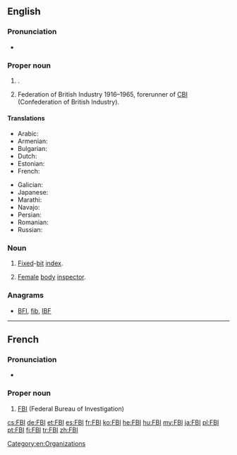 ==English==

===Pronunciation===
* {{IPA|/ˈɛf.biː.aɪ/}}

===Proper noun===
{{en-proper noun}}

# {{context|US|lang=en}} {{w|Federal Bureau of Investigation}}.
# {{context|British|lang=en}} Federation of British Industry 1916–1965, forerunner of [[CBI]] (Confederation of British Industry).

====Translations====
{{trans-top|Federal Bureau of Investigation}}
* Arabic: {{t|ar|إف بي أي|m|tr=ʾef bī ʾay}}
* Armenian: {{t|hy|ՀԴԲ|tr=HDB|sc=Armn}}
* Bulgarian: {{t|bg|ФБР|n}}
* Dutch: {{t|nl|FBI|m}}
* Estonian: {{t|et|Föderaalne Juurdlusbüroo}}
* French: {{t+|fr|FBI|m}}
{{trans-mid}}
* Galician: {{t|gl|FBI|m}}
* Japanese: {{t|ja|エフ・ビー・アイ|tr=efu-bī-ai}}
* Marathi: {{t|mr|एफ्.बी.आय्.|tr=ef.bī.āy.|sc=Deva}}
* Navajo: {{t|nv|Wááshindoon bisiláo nidaʼałkaahígíí}}
* Persian: {{t|fa|اف‌بی‌آی|tr=ef-bi-ây|sc=fa-Arab}}
* Romanian: {{t|ro|FBI}}
* Russian: {{t+|ru|ФБР|n|tr=fɛ-bɛ-ér}} {{qualifier|traditional, non-standard pronunciation}}
{{trans-bottom}}

===Noun===
{{en-noun|?}}

# [[fixed|Fixed]]-[[bit]] [[index]].
# {{context|US|humorous|lang=en}} [[female|Female]] [[body]] [[inspector]].

===Anagrams===
* [[BFI#English|BFI]], [[fib#English|fib]], [[IBF#English|IBF]]

[[Category:en:Organizations]]

----

==French==

===Pronunciation===
* {{IPA|/ˈɛf bi aj/|lang=fr}}

===Proper noun===
{{fr-proper noun|g=m}}

# [[FBI]] (Federal Bureau of Investigation)

[[cs:FBI]]
[[de:FBI]]
[[et:FBI]]
[[es:FBI]]
[[fr:FBI]]
[[ko:FBI]]
[[he:FBI]]
[[hu:FBI]]
[[my:FBI]]
[[ja:FBI]]
[[pl:FBI]]
[[pt:FBI]]
[[fi:FBI]]
[[tr:FBI]]
[[zh:FBI]]